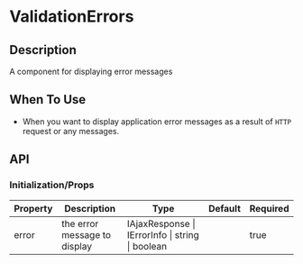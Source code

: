 
<Meta title="Components/ValidationErrors/Introduction" />

# ValidationErrors

## Description

A component for displaying error messages

## When To Use

- When you want to display application error messages as a result of `HTTP` request or any messages.

## API

### Initialization/Props

| Property | Description                  | Type                                             | Default | Required |
| -------- | ---------------------------- | ------------------------------------------------ | ------- | -------- |
| error    | the error message to display | IAjaxResponse \| IErrorInfo \| string \| boolean |         | true     |
